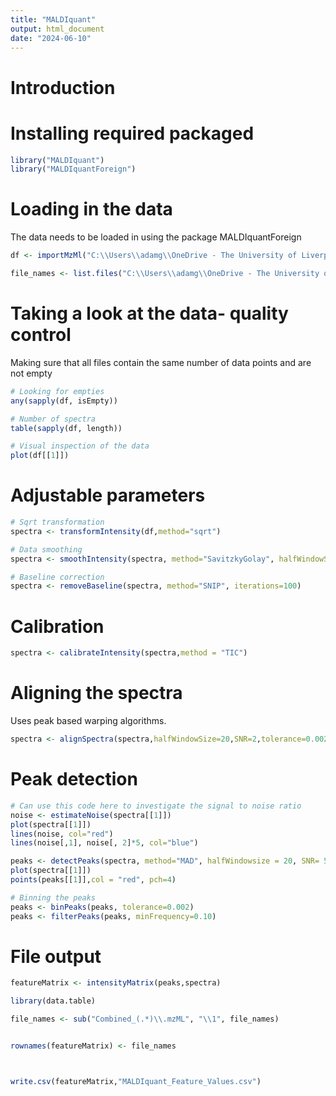 ---
title: "MALDIquant"
output: html_document
date: "2024-06-10"
---
# Introduction 

# Installing required packaged
```{R}
library("MALDIquant")
library("MALDIquantForeign")
```
# Loading in the data 
The data needs to be loaded in using the package MALDIquantForeign 
```{R, include = FALSE}
df <- importMzMl("C:\\Users\\adamg\\OneDrive - The University of Liverpool\\Project Work\\Data\\Combined Files")

file_names <- list.files("C:\\Users\\adamg\\OneDrive - The University of Liverpool\\Project Work\\Data\\Combined Files")
```
# Taking a look at the data- quality control
Making sure that all files contain the same number of data points and are not empty
```{R}
# Looking for empties
any(sapply(df, isEmpty))

# Number of spectra 
table(sapply(df, length))

```
```{R}
# Visual inspection of the data
plot(df[[1]])
```

# Adjustable parameters
```{R, include = FALSE}
# Sqrt transformation 
spectra <- transformIntensity(df,method="sqrt")

# Data smoothing
spectra <- smoothIntensity(spectra, method="SavitzkyGolay", halfWindowSize=10)

# Baseline correction 
spectra <- removeBaseline(spectra, method="SNIP", iterations=100)
```

# Calibration 
```{R}
spectra <- calibrateIntensity(spectra,method = "TIC")
```

# Aligning the spectra
Uses peak based warping algorithms. 
```{R}
spectra <- alignSpectra(spectra,halfWindowSize=20,SNR=2,tolerance=0.002,warpingMethod="lowess")
```

# Peak detection 
```{R}

# Can use this code here to investigate the signal to noise ratio 
noise <- estimateNoise(spectra[[1]])
plot(spectra[[1]])
lines(noise, col="red")
lines(noise[,1], noise[, 2]*5, col="blue")
```

```{R}
peaks <- detectPeaks(spectra, method="MAD", halfWindowsize = 20, SNR= 5)
plot(spectra[[1]])
points(peaks[[1]],col = "red", pch=4)

# Binning the peaks
peaks <- binPeaks(peaks, tolerance=0.002)
peaks <- filterPeaks(peaks, minFrequency=0.10)
```

# File output
```{R}
featureMatrix <- intensityMatrix(peaks,spectra)
```

```{R}
library(data.table)

file_names <- sub("Combined_(.*)\\.mzML", "\\1", file_names)


rownames(featureMatrix) <- file_names



write.csv(featureMatrix,"MALDIquant_Feature_Values.csv") 
```